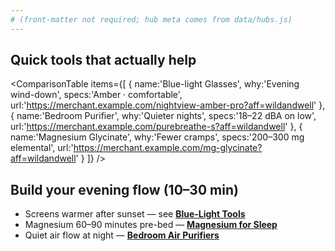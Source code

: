 ```yaml
---
# (front-matter not required; hub meta comes from data/hubs.js)
---
```


<Disclosure />

## Quick tools that actually help

<ComparisonTable
  items={[
    { name:'Blue-light Glasses', why:'Evening wind-down', specs:'Amber · comfortable', url:'https://merchant.example.com/nightview-amber-pro?aff=wildandwell' },
    { name:'Bedroom Purifier', why:'Quieter nights', specs:'18–22 dBA on low', url:'https://merchant.example.com/purebreathe-s?aff=wildandwell' },
    { name:'Magnesium Glycinate', why:'Fewer cramps', specs:'200–300 mg elemental', url:'https://merchant.example.com/mg-glycinate?aff=wildandwell' }
  ]}
/>

## Build your evening flow (10–30 min)

- Screens warmer after sunset — see **[Blue-Light Tools](/guides/best-blue-light-tools)**  
- Magnesium 60–90 minutes pre-bed — **[Magnesium for Sleep](/guides/best-magnesium-for-sleep)**  
- Quiet air flow at night — **[Bedroom Air Purifiers](/guides/bedroom-air-purifiers)**

